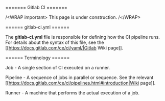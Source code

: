 ======= Gitlab CI =======

/\<WRAP important\>
This page is under construction.
/\</WRAP\>

====== gitlab-ci.yml ======

The **gitlab-ci.yml** file is responsible for defining how the CI pipeline runs. For details about the syntax of this file, see the [[https://docs.gitlab.com/ce/ci/yaml/|Gitlab Wiki page]].



====== Terminology ======

Job - A single section of CI executed on a runner.

Pipeline - A sequence of jobs in parallel or sequence. See the relevant [[https://docs.gitlab.com/ce/ci/pipelines.html#introduction|Wiki page]].

Runner - A machine that performs the actual execution of a job.